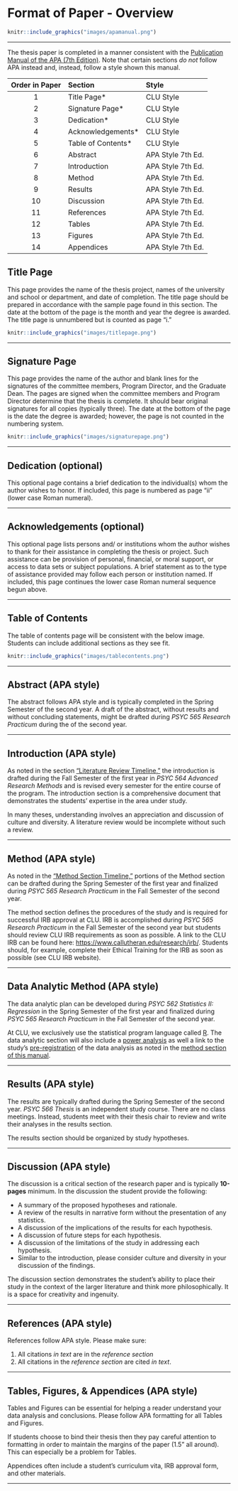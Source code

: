 # Format of Paper - Overview {#format}


```r
knitr::include_graphics("images/apamanual.png")
```

___ 

 The thesis paper is completed in a manner consistent with the [Publication Manual of the APA (7th Edition)](https://www.amazon.com/s?k=apa+publication+manual+7th+edition&crid=7T10VJ2PYQZH&sprefix=apa+pu%2Caps%2C261&ref=nb_sb_ss_i_1_6).  Note that certain sections _do not_ follow APA instead and, instead, follow a style shown this manual.

|Order in Paper| Section | Style | 
|:---: | :--- | :--- |
|1| Title Page* | CLU Style |
|2|  Signature Page* | CLU Style |
|3| Dedication* | CLU Style |
|4| Acknowledgements* | CLU Style |
|5| Table of Contents* | CLU Style |
|6| Abstract | APA Style 7th Ed. |
|7| Introduction | APA Style 7th Ed. |
|8| Method | APA Style 7th Ed. |
|9| Results | APA Style 7th Ed. |
|10| Discussion | APA Style 7th Ed. |
|11| References | APA Style 7th Ed. |
|12| Tables | APA Style 7th Ed. |
|13| Figures | APA Style 7th Ed. |
|14| Appendices | APA Style 7th Ed. |



## Title Page

This page provides the name of the thesis project, names of the university and school or department, and date of completion. The title page should be prepared in accordance with the sample page found in this section. The date at the bottom of the page is the month and year the degree is awarded. The title page is unnumbered but is counted as page “i.”

```r
knitr::include_graphics("images/titlepage.png")
```

___

## Signature Page

This page provides the name of the author and blank lines for the signatures of the committee members, Program Director, and the Graduate Dean. The pages are signed when the committee members and Program Director determine that the thesis is complete. It should bear original signatures for all copies (typically three). The date at the bottom of the page is the date the degree is awarded; however, the page is not counted in the numbering system.

```r
knitr::include_graphics("images/signaturepage.png")
```

___

## Dedication (optional)

This optional page contains a brief dedication to the individual(s) whom the author wishes to honor. If included, this page is numbered as page “ii” (lower case Roman numeral).

___


## Acknowledgements (optional)

This optional page lists persons and/ or institutions whom the author wishes to thank for their assistance in completing the thesis or project. Such assistance can be provision of personal, financial, or moral support, or access to data sets or subject populations. A brief statement as to the type of assistance provided may follow each person or institution named. If included, this page continues the lower case Roman numeral sequence begun above.

___


## Table of Contents

The table of contents page will be consistent with the below image.  Students can include additional sections as they see fit. 

```r
knitr::include_graphics("images/tablecontents.png")
```


___

## Abstract (APA style)

The abstract follows APA style and is typically completed in the Spring Semester of the second year.  A draft of the abstract, without results and without concluding statements, might be drafted during *PSYC 565 Research Practicum* during the of the second year. 

___


## Introduction (APA style)

As noted in the section ["Literature Review Timeline,"](#litreview) the introduction is drafted during the Fall Semester of the first year in *PSYC 564 Advanced Research Methods* and is revised every semester for the entire course of the program.  The introduction section is a comprehensive document that demonstrates the students' expertise in the area under study. 

In many theses, understanding involves an appreciation and discussion of culture and diversity. A literature review would be incomplete without such a review. 

___


## Method (APA style)

As noted in the ["Method Section Timeline,"](#method) portions of the Method section can be drafted during the Spring Semester of the first year and finalized during _PSYC 565 Research Practicum_ in the Fall Semester of the second year.  

The method section defines the procedures of the study and is required for successful IRB approval at CLU.  IRB is accomplished during _PSYC 565 Research Practicum_ in the Fall Semester of the second year but students should review CLU IRB requirements as soon as possible.  A link to the CLU IRB can be found here: [https://www.callutheran.edu/research/irb/](https://www.callutheran.edu/research/irb/). Students should, for example, complete their Ethical Training for the IRB as soon as possible (see CLU IRB website).


___


## Data Analytic Method (APA style)

The data analytic plan can be developed during _PSYC 562 Statistics II: Regression_ in the Spring Semester of the first year and finalized during _PSYC 565 Research Practicum_ in the Fall Semester of the second year.  

At CLU, we exclusively use the statistical program language called [R](https://www.r-project.org/). The data analytic section will also include a [power analysis](#method) as well a link to the study's [pre-registration](https://aspredicted.org/) of the data analysis as noted in the [method section of this manual](#method). 

___

## Results (APA style)

The results are typically drafted during the Spring Semester of the second year.  *PSYC 566 Thesis* is an independent study course.  There are no class meetings.  Instead, students meet with their thesis chair to review and write their analyses in the results section. 

The results section should be organized by study hypotheses.

___


## Discussion (APA style)

The discussion is a critical section of the research paper and is typically **10-pages** minimum.  In the discussion the student provide the following:

  * A summary of the proposed hypotheses and rationale.
  * A review of the results in narrative form without the presentation of any statistics.
  * A discussion of the implications of the results for each hypothesis. 
  * A discussion of future steps for each hypothesis.
  * A discussion of the limitations of the study in addressing each hypothesis.
  * Similar to the introduction, please consider culture and diversity in your discussion of the findings. 

The discussion section demonstrates the student's ability to place their study in the context of the larger literature and think more philosophically.  It is a space for creativity and ingenuity.  
  
___


## References (APA style)

References follow APA style.  Please make sure:

1. All citations _in text_ are in the _reference section_
2. All citations in the _reference section_ are cited _in text_.

___


## Tables, Figures, & Appendices (APA style)

Tables and Figures can be essential for helping a reader understand your data analysis and conclusions. Please follow APA formatting for all Tables and Figures.

If students choose to bind their thesis then they pay careful attention to formatting in order to maintain the margins of the paper (1.5" all around).  This can especially be a problem for Tables.

Appendices often include a student's curriculum vita, IRB approval form, and other materials.  

___


